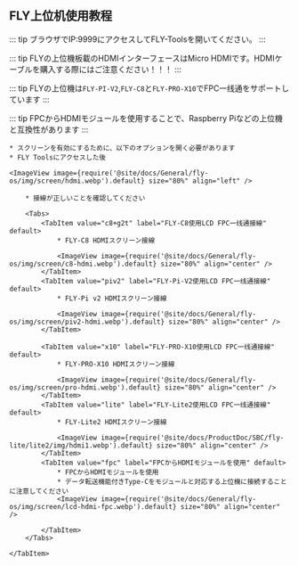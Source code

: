 ## FLY上位机使用教程

::: tip
ブラウザでIP:9999にアクセスしてFLY-Toolsを開いてください。
:::

::: tip
FLYの上位機板載のHDMIインターフェースはMicro HDMIです。HDMIケーブルを購入する際にはご注意ください！！！
:::

::: tip
FLYの上位機は`FLY-PI-V2`,`FLY-C8`と`FLY-PRO-X10`でFPC一线通をサポートしています
:::

::: tip
FPCからHDMIモジュールを使用することで、Raspberry Piなどの上位機と互換性があります
:::

    * スクリーンを有効にするために、以下のオプションを開く必要があります
    * FLY Toolsにアクセスした後

    <ImageView image={require('@site/docs/General/fly-os/img/screen/hdmi.webp').default} size="80%" align="left" />

<Tabs>
    <TabItem value="HDMI" label="HDMI接線" default>

        * 接線が正しいことを確認してください

        <Tabs>
            <TabItem value="c8+g2t" label="FLY-C8使用LCD FPC一线通接線" default>
                * FLY-C8 HDMIスクリーン接線

                <ImageView image={require('@site/docs/General/fly-os/img/screen/c8-hdmi.webp').default} size="80%" align="center" />
            </TabItem>
            <TabItem value="piv2" label="FLY-Pi-V2使用LCD FPC一线通接線" default>
                * FLY-Pi v2 HDMIスクリーン接線

                <ImageView image={require('@site/docs/General/fly-os/img/screen/piv2-hdmi.webp').default} size="80%" align="center" />
            </TabItem>

            <TabItem value="x10" label="FLY-PRO-X10使用LCD FPC一线通接線" default>
                * FLY-PRO-X10 HDMIスクリーン接線

                <ImageView image={require('@site/docs/General/fly-os/img/screen/pro-hdmi.webp').default} size="80%" align="center" />
            </TabItem>
            <TabItem value="lite" label="FLY-Lite2使用LCD FPC一线通接線" default>
                * FLY-Lite2 HDMIスクリーン接線

                <ImageView image={require('@site/docs/ProductDoc/SBC/fly-lite/lite2/img/hdmi1.webp').default} size="80%" align="center" />
            </TabItem>
            <TabItem value="fpc" label="FPCからHDMIモジュールを使用" default>
                * FPCからHDMIモジュールを使用
                * データ転送機能付きType-Cをモジュールと対応する上位機に接続することに注意してください
                <ImageView image={require('@site/docs/General/fly-os/img/screen/lcd-hdmi-fpc.webp').default} size="80%" align="center" />

            </TabItem>
        </Tabs>

    </TabItem>
</Tabs>